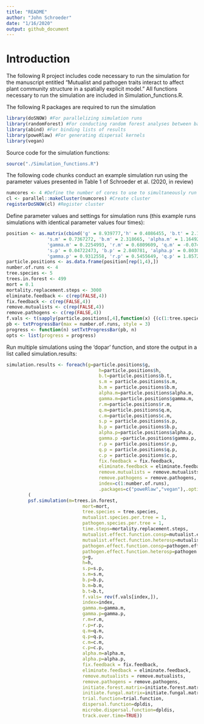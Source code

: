 ```yaml
---
title: "README"
author: "John Schroeder"
date: "1/16/2020"
output: github_document
---
```


Introduction
=======
The following R project includes code necessary to run the simulation for the manuscript entitled "Mutualist and pathogen traits interact to affect plant community structure in a spatially explicit model." All functions necessary to run the simulation are included in Simulation_functions.R.

The following R packages are required to run the simulation
```r
library(doSNOW) #For parallelizing simulation runs
library(randomForest) #For conducting random forest analyses between batches of runs (used for optimization)
library(abind) #For binding lists of results
library(poweRlaw) #For generating dispersal kernels
library(vegan)
```

Source code for the simulation functions:
```r
source("./Simulation_functions.R")
```

The following code chunks conduct an example simulation run using the parameter values presented in Table 1 of Schroeder et al. (2020, in review)
```r
numcores <- 4 #Define the number of cores to use to simultaneously run multiple simulations
cl <- parallel::makeCluster(numcores) #Create cluster
registerDoSNOW(cl) #Register cluster
```

Define parameter values and settings for simulation runs (this example runs simulations with identical parameter values four times):
```r
position <- as.matrix(cbind('g' = 8.939777,'h' = 0.4086455, 'b.t' = 2.124761, 'f' = 0.8,
               's.m' = 0.7367272, 'b.m' = 2.318665, 'alpha.m' = 1.164921,
               'gamma.m' = 0.2254993, 'r.m' = 0.6809609, 'q.m' = -0.07401046, 'c.m' = 1.677422,
               's.p' = 0.04722473, 'b.p' = 2.840781, 'alpha.p' = 0.8030246,
               'gamma.p' = 0.9312558, 'r.p' = 0.5455649, 'q.p' = 1.857254, 'c.p' = 1.442391))
particle.positions <- as.data.frame(position[rep(1,4),])
number.of.runs <- 4
tree.species <- 5
trees.in.forest <- 499
mort = 0.1
mortality.replacement.steps <- 3000
eliminate.feedback <- c(rep(FALSE,4))
fix.feedback <- c(rep(FALSE,4))
remove.mutualists <- c(rep(FALSE,4))
remove.pathogens <- c(rep(FALSE,4))
f.vals <- t(sapply(particle.positions[,4],function(x) {(c(1:tree.species-1)/(tree.species-1))*(1-x)+x}))
pb <- txtProgressBar(max = number.of.runs, style = 3)
progress <- function(n) setTxtProgressBar(pb, n)
opts <- list(progress = progress)
```

Run multiple simulations using the 'dopar' function, and store the output in a list called simulation.results:
```r
simulation.results <- foreach(g=particle.positions$g,
                                  h=particle.positions$h,
                                  b.t=particle.positions$b.t,
                                  s.m = particle.positions$s.m,
                                  b.m = particle.positions$b.m,
                                  alpha.m=particle.positions$alpha.m,
                                  gamma.m=particle.positions$gamma.m,
                                  r.m=particle.positions$r.m,
                                  q.m=particle.positions$q.m,
                                  c.m=particle.positions$c.m,
                                  s.p = particle.positions$s.p,
                                  b.p = particle.positions$b.p,
                                  alpha.p=particle.positions$alpha.p,
                                  gamma.p =particle.positions$gamma.p,
                                  r.p = particle.positions$r.p,
                                  q.p = particle.positions$q.p,
                                  c.p = particle.positions$c.p,
                                  fix.feedback = fix.feedback,
                                  eliminate.feedback = eliminate.feedback,
                                  remove.mutualists = remove.mutualists,
                                  remove.pathogens = remove.pathogens,
                                  index=c(1:number.of.runs),
                                  .packages=c("poweRlaw","vegan"),.options.snow = opts) %dopar%
        (
        psf.simulation(m=trees.in.forest,
                            mort=mort,
                            tree.species = tree.species,
                            mutualist.species.per.tree = 1,
                            pathogen.species.per.tree = 1,
                            time.steps=mortality.replacement.steps,
                            mutualist.effect.function.consp=mutualist.effect.function.consp, 
                            mutualist.effect.function.heterosp=mutualist.effect.function.heterosp,
                            pathogen.effect.function.consp=pathogen.effect.function.consp,
                            pathogen.effect.function.heterosp=pathogen.effect.function.heterosp,
                            g=g,
                            h=h,
                            s.p=s.p,
                            s.m=s.m,
                            b.p=b.p,
                            b.m=b.m,
                            b.t=b.t,
                            f.vals= rev(f.vals[index,]),
                            index=index,
                            gamma.m=gamma.m,
                            gamma.p=gamma.p,
                            r.m=r.m,
                            r.p=r.p,
                            q.m=q.m,
                            q.p=q.p,
                            c.m=c.m,
                            c.p=c.p,
                            alpha.m=alpha.m,
                            alpha.p=alpha.p,
                            fix.feedback = fix.feedback,
                            eliminate.feedback = eliminate.feedback,
                            remove.mutualists = remove.mutualists,
                            remove.pathogens = remove.pathogens,
                            initiate.forest.matrix=initiate.forest.matrix,
                            initiate.fungal.matrix=initiate.fungal.matrix,
                            trial.function=trial.function,
                            dispersal.function=dpldis,
                            microbe.dispersal.function=dpldis,
                            track.over.time=TRUE))
```





